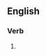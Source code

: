 ==English==

===Verb===
{{head|en|present participle}}

# {{present participle of|lap dance|lang=en|nocat=1}}
